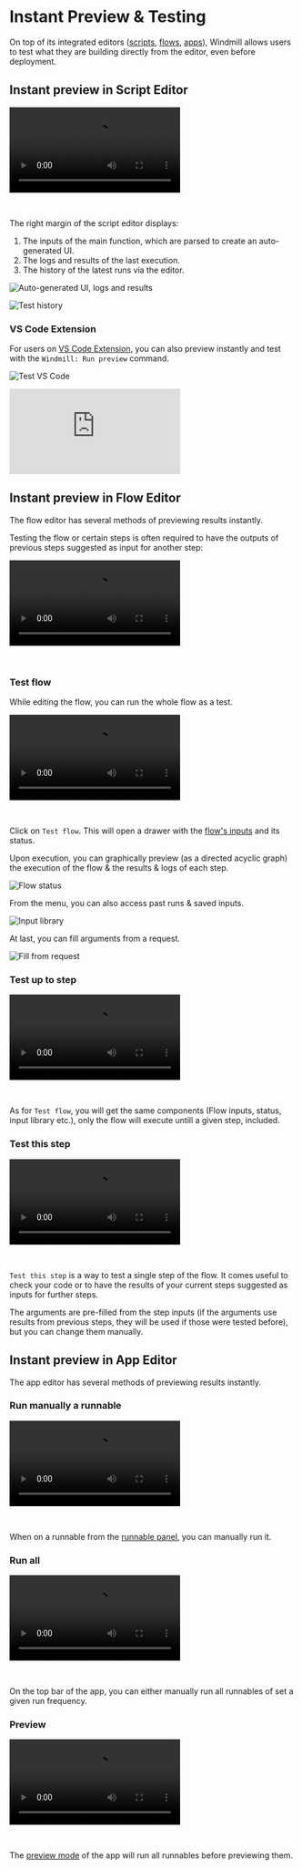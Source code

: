 
# Instant Preview & Testing

On top of its integrated editors ([scripts](../../script_editor/index.mdx), [flows](../../flows/1_flow_editor.mdx), [apps](../../apps/0_app_editor/index.mdx)), Windmill allows users to test what they are building directly from the editor, even before deployment.

## Instant preview in Script Editor

<video
    className="border-2 rounded-xl object-cover w-full h-full dark:border-gray-800"
    controls
    src="/videos/auto_g_ui_landing.mp4"
/>

<br/>

The right margin of the script editor displays:

1. The inputs of the main function, which are parsed to create an auto-generated UI.
2. The logs and results of the last execution.
3. The history of the latest runs via the editor.

![Auto-generated UI, logs and results](./auto_g_logs.png "Auto-generated UI, logs and results")

![Test history](./test_history.png "Test history")

<div class="grid grid-cols-2 gap-6 mb-4">
	<DocCard
		title="Script Editor"
		description="Scripts are the basic building blocks that can be written in Typescript, Python, Go, Bash, SQL or launch docker containers."
		href="/docs/script_editor"
	/>
</div>

### VS Code Extension

For users on [VS Code Extension](../../cli_local_dev/1_vscode-extension/index.md), you can also preview instantly and test with the `Windmill: Run preview` command.

![Test VS Code](../../cli_local_dev/1_vscode-extension/main.png)

<iframe
	style={{ aspectRatio: '16/9' }}
	src="https://www.youtube.com/embed/aSOF6AzyDr8?vq=hd1080"
	title="YouTube video player"
	frameBorder="0"
	allow="accelerometer; autoplay; clipboard-write; encrypted-media; gyroscope; picture-in-picture; web-share"
	allowFullScreen
	className="border-2 rounded-xl object-cover w-full dark:border-gray-800"
></iframe>

<br/>

<div class="grid grid-cols-2 gap-6 mb-4">
	<DocCard
		title="VSCode Extension"
		description="The Windmill VSCode extension allows you to run your scripts and preview the output within VSCode."
		href="/docs/cli_local_dev/vscode-extension"
	/>
</div>

## Instant preview in Flow Editor

The flow editor has several methods of previewing results instantly.

Testing the flow or certain steps is often required to have the outputs of previous steps suggested as input for another step:

<video
    className="border-2 rounded-xl object-cover w-full h-full dark:border-gray-800"
    controls
    src="/videos/flow_test_preview_results.mp4"
/>

<br/>

<div class="grid grid-cols-2 gap-6 mb-4">
	<DocCard
		color="teal"
		title="Flow Editor"
		description="Windmill's Flow Editor allows you to build flows with a low-code builder."
		href="/docs/flows/flow_editor"
	/>
</div>

### Test flow

While editing the flow, you can run the whole flow as a test.

<video
    className="border-2 rounded-xl object-cover w-full h-full dark:border-gray-800"
    controls
    src="/videos/flow_test_flow.mp4"
/>

<br/>

Click on `Test flow`. This will open a drawer with the [flow's inputs](../../flows/3_editor_components.mdx#flow-inputs) and its status.

Upon execution, you can graphically preview (as a directed acyclic graph) the execution of the flow & the results & logs of each step.

![Flow status](./flow_status.png "Flow status")

From the menu, you can also access past runs & saved inputs.

![Input library](./input_library.png "Input library")

At last, you can fill arguments from a request.

![Fill from request](./fill_from_request.png "Fill from request")

### Test up to step

<video
    className="border-2 rounded-xl object-cover w-full h-full dark:border-gray-800"
    controls
    src="/videos/flow_test_up_to.mp4"
/>

<br/>

As for `Test flow`, you will get the same components (Flow inputs, status, input library etc.), only the flow will execute untill a given step, included.

### Test this step

<video
    className="border-2 rounded-xl object-cover w-full h-full dark:border-gray-800"
    controls
    src="/videos/flow_test_this_step.mp4"
/>

<br/>

`Test this step` is a way to test a single step of the flow. It comes useful to check your code or to have the results of your current steps suggested as inputs for further steps.

The arguments are pre-filled from the step inputs (if the arguments use results from previous steps, they will be used if those were tested before), but you can change them manually.

## Instant preview in App Editor

The app editor has several methods of previewing results instantly.

<div class="grid grid-cols-2 gap-6 mb-4">
	<DocCard
		title="App Editor"
		description="The app editor is where you build an app with components, create interactions with runnables, and configure the app settings."
		href="/docs/apps/app_editor"
		color="orange"
	/>
</div>

### Run manually a runnable

<video
    className="border-2 rounded-xl object-cover w-full h-full dark:border-gray-800"
    controls
    src="/videos/app_test_run.mp4"
/>

<br/>

When on a runnable from the [runnable panel](../../apps/3_app-runnable-panel.mdx), you can manually run it.

### Run all

<video
    className="border-2 rounded-xl object-cover w-full h-full dark:border-gray-800"
    controls
    src="/videos/app_test_run_all.mp4"
/>

<br/>

On the top bar of the app, you can either manually run all runnables of set a given run frequency.

### Preview

<video
    className="border-2 rounded-xl object-cover w-full h-full dark:border-gray-800"
    controls
    src="/videos/app_test_preview.mp4"
/>

<br/>

The [preview mode](../../apps/0_toolbar.md#preview-mode) of the app will run all runnables before previewing them.